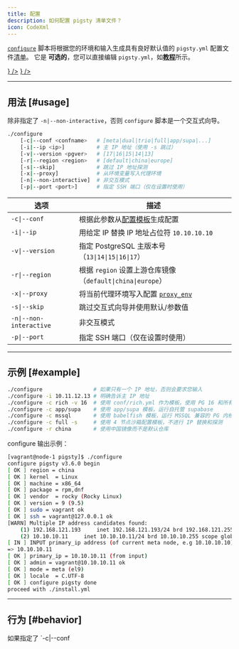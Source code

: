 ```yaml
---
title: 配置
description: 如何配置 pigsty 清单文件？
icon: CodeXml
---
```




[`configure`](https://github.com/pgsty/pigsty/blob/main/configure) 脚本将根据您的环境和输入生成具有良好默认值的 `pigsty.yml` 配置文件[清单](/zh/config/inventory)。
它是 **可选的**，您可以直接编辑 `pigsty.yml`，如[**教程**](/zh/config/tutorial)所示。

<Files>
    <Folder name="pigsty" defaultOpen>
        <a href={"https://github.com/pgsty/pigsty/blob/main/configure"}><File name="configure"  icon={<CpuIcon className="text-orange-400" />} /></a>
        <a href={"https://github.com/pgsty/pigsty/blob/main/pigsty.yml"}><File name="pigsty.yml" icon={<FileCode className="text-blue-500" />} /></a>
    </Folder>
</Files>


--------

## 用法 [#usage]

除非指定了 `-n|--non-interactive`，否则 `configure` 脚本是一个交互式向导。

```bash title="~/pigsty/configure"
./configure
    [-c|--conf <confname>   # [meta|dual|trio|full|app/supa|...]
    [-i|--ip <ip>]          # 主 IP 地址（使用 -s 跳过）
    [-v|--version <pgver>   # [17|16|15|14|13]
    [-r|--region <region>   # [default|china|europe]
    [-s|--skip]             # 跳过 IP 地址探测
    [-x|--proxy]            # 从环境变量写入代理环境
    [-n|--non-interactive]  # 非交互模式
    [-p|--port <port>]      # 指定 SSH 端口（仅在设置时使用）
```

| 选项                  | 描述                                                                                 |
|-------------------------|---------------------------------------------------------------------------------------------|
| `-c\|--conf`            | 根据此参数从[配置模板](/zh/config/template/)生成配置 |
| `-i\|--ip`              | 用给定 IP 替换 IP 地址占位符 `10.10.10.10`                                  |
| `-v\|--version`         | 指定 PostgreSQL 主版本号（`13\|14\|15\|16\|17`）                              |
| `-r\|--region`          | 根据 `region` 设置上游仓库镜像（`default\|china\|europe`）                   |
| `-x\|--proxy`           | 将当前代理环境写入配置 [`proxy_env`](/zh/infra/param#proxy_env)            |
| `-s\|--skip`            | 跳过交互式向导并使用默认/参数值                                        |
| `-n\|--non-interactive` | 非交互模式                                                                      |
| `-p\|--port`            | 指定 SSH 端口（仅在设置时使用）                                                         |


--------

## 示例 [#example]

```bash
./configure                # 如果只有一个 IP 地址，否则会要求您输入
./configure -i 10.11.12.13 # 明确告诉主 IP 地址
./configure -c rich -v 16  # 使用 conf/rich.yml 作为模板，使用 PG 16 和所有扩展
./configure -c app/supa    # 使用 app/supa 模板，运行自托管 supabase
./configure -c mssql       # 使用 babelfish 模板，运行 MSSQL 兼容的 PG 内核分支
./configure -c full -s     # 使用 4 节点沙箱配置模板，不进行 IP 替换和探测
./configure -r china       # 使用中国镜像而不是默认仓库
```

configure 输出示例：

```bash title="./configure"
[vagrant@node-1 pigsty]$ ./configure
configure pigsty v3.6.0 begin
[ OK ] region = china
[ OK ] kernel  = Linux
[ OK ] machine = x86_64
[ OK ] package = rpm,dnf
[ OK ] vendor  = rocky (Rocky Linux)
[ OK ] version = 9 (9.5)
[ OK ] sudo = vagrant ok
[ OK ] ssh = vagrant@127.0.0.1 ok
[WARN] Multiple IP address candidates found:
    (1) 192.168.121.193	    inet 192.168.121.193/24 brd 192.168.121.255 scope global dynamic noprefixroute eth0
    (2) 10.10.10.11	    inet 10.10.10.11/24 brd 10.10.10.255 scope global noprefixroute eth1
[ IN ] INPUT primary_ip address (of current meta node, e.g 10.10.10.10):
=> 10.10.10.11
[ OK ] primary_ip = 10.10.10.11 (from input)
[ OK ] admin = vagrant@10.10.10.11 ok
[ OK ] mode = meta (el9)
[ OK ] locale  = C.UTF-8
[ OK ] configure pigsty done
proceed with ./install.yml
```




--------

## 行为 [#behavior]

<Callout title="配置模板">
    如果指定了 `-c|--conf <template>`，它将从指定的[模板](/zh/config/template/)生成配置文件。例如 `meta`、`app/supa` 等...
    如果没有给出配置模板，它将使用默认的单节点配置模板 `meta`。
</Callout>

<Callout title="IP 地址">
    如果指定了 `-i|--ip <ipaddr>`，它将用给定的 IP 地址替换配置模板中的占位符 `10.10.10.10`。
    否则，如果当前节点只有一个 IP 地址，将使用该地址。如果有多个 IP 地址，它会要求您手动输入当前节点的主 IP 地址。
</Callout>

<Callout title="PostgreSQL 版本">
    如果指定了 `-v|--version`，它将使用指定的 PostgreSQL 主版本号，范围从 `13` 到 `17`。
    如果没有指定版本，它会保持 `pg_version` 不变，通常默认回退到 `17`。
</Callout>

<Callout title="区域">
    如果指定了 `-r|--region`，它将直接使用指定的区域。在无法访问 Google 服务的地方将使用 `china` 镜像。
</Callout>

<Callout title="代理环境">
    如果指定了 `-x|--proxy`，它将把当前代理环境变量写入配置 [`proxy_env`](/zh/infra/param#proxy_env)。
    在安装期间将被重用。包括：`HTTP_PROXY`、`HTTPS_PROXY`、`ALL_PROXY`、`NO_PROXY`。
</Callout>

<Callout title="跳过模式">
    如果指定了 `-s|--skip`，它将跳过 IP 地址替换和 ssh sudo 权限检查
</Callout>

<Callout title="非交互模式">
    如果指定了 `-n|--non-interactive`，此脚本不会询问您任何事情，但您必须使用 `-i|--ip <ipaddr>` 明确指定主 IP 地址。
</Callout>

<Callout title="SSH 端口">
    如果指定了 `-p|--port`，它将使用指定的 SSH 端口而不是默认的 `22`。
    当您的本地 SSH 端口不是 `22` 时使用。
</Callout>

<Callout title="低端硬件优化">
    如果当前节点 CPU 核心数 &le; 4，它将对 [`pg_conf`](/zh/pgsql/param#pg_conf) 和 [`node_tune`](/zh/node/param#node_tune) 使用 `tiny` 模式以优化低端硬件。
</Callout>

<Callout title="区域设置">
    Pigsty 将使用 `C.UTF-8` 作为默认区域设置，如果：

    - PostgreSQL 主版本 &ge; 17，具有内置本地提供程序（默认）
    - **或者**，您的系统支持 `C.utf8` / `C.utf-8` 区域设置（`locale -a`）

    否则，默认将使用本地 `C`。
</Callout>
